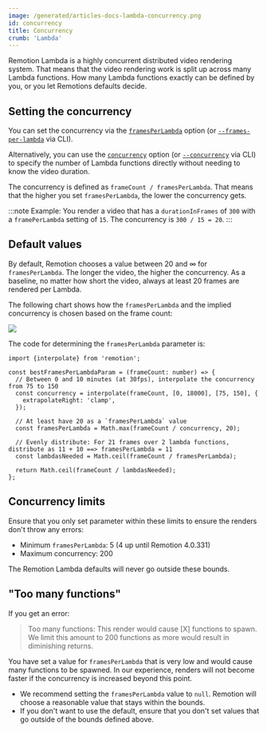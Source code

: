 ```yaml
---
image: /generated/articles-docs-lambda-concurrency.png
id: concurrency
title: Concurrency
crumb: 'Lambda'
---
```


Remotion Lambda is a highly concurrent distributed video rendering system. That means that the video rendering work is split up across many Lambda functions. How many Lambda functions exactly can be defined by you, or you let Remotions defaults decide.

## Setting the concurrency

You can set the concurrency via the [`framesPerLambda`](/docs/lambda/rendermediaonlambda#framesperlambda) option (or [`--frames-per-lambda`](/docs/lambda/cli/render#--frames-per-lambda) via CLI).

Alternatively, you can use the [`concurrency`](/docs/lambda/rendermediaonlambda#concurrency) option (or [`--concurrency`](/docs/lambda/cli/render#--concurrency) via CLI) to specify the number of Lambda functions directly without needing to know the video duration.

The concurrency is defined as `frameCount / framesPerLambda`. That means that the higher you set `framesPerLambda`, the lower the concurrency gets.

:::note
Example: You render a video that has a `durationInFrames` of `300` with a `framePerLambda` setting of `15`. The concurrency is `300 / 15 = 20`.
:::

## Default values

By default, Remotion chooses a value between 20 and ∞ for `framesPerLambda`. The longer the video, the higher the concurrency. As a baseline, no matter how short the video, always at least 20 frames are rendered per Lambda.

The following chart shows how the `framesPerLambda` and the implied concurrency is chosen based on the frame count:

<img src="/img/concurrency-chart.svg" />

The code for determining the `framesPerLambda` parameter is:

```tsx twoslash
import {interpolate} from 'remotion';

const bestFramesPerLambdaParam = (frameCount: number) => {
  // Between 0 and 10 minutes (at 30fps), interpolate the concurrency from 75 to 150
  const concurrency = interpolate(frameCount, [0, 18000], [75, 150], {
    extrapolateRight: 'clamp',
  });

  // At least have 20 as a `framesPerLambda` value
  const framesPerLambda = Math.max(frameCount / concurrency, 20);

  // Evenly distribute: For 21 frames over 2 lambda functions, distribute as 11 + 10 ==> framesPerLambda = 11
  const lambdasNeeded = Math.ceil(frameCount / framesPerLambda);

  return Math.ceil(frameCount / lambdasNeeded);
};
```


<ConcurrencyCalculator />

## Concurrency limits

Ensure that you only set parameter within these limits to ensure the renders don't throw any errors:

- Minimum `framesPerLambda`: 5 (4 up until Remotion 4.0.331)
- Maximum concurrency: 200

The Remotion Lambda defaults will never go outside these bounds.

## "Too many functions"

If you get an error:

> Too many functions: This render would cause [X] functions to spawn. We limit this amount to 200 functions as more would result in diminishing returns.

You have set a value for `framesPerLambda` that is very low and would cause many functions to be spawned. In our experience, renders will not become faster if the concurrency is increased beyond this point.

- We recommend setting the `framesPerLambda` value to `null`. Remotion will choose a reasonable value that stays within the bounds.
- If you don't want to use the default, ensure that you don't set values that go outside of the bounds defined above.
